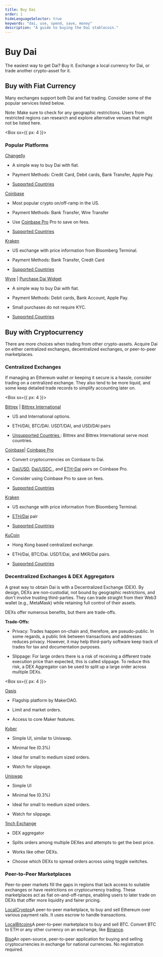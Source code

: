 ```yaml
---
title: Buy Dai
order: 1
hideLanguageSelector: true
keywords: "dai, use, spend, save, money"
description: "A guide to buying the Dai stablecoin."
---
```


# Buy Dai

The easiest way to get Dai? Buy it. Exchange a local currency for Dai, or trade another crypto-asset for it.

## Buy with Fiat Currency

Many exchanges support both Dai and fiat trading. Consider some of the popular services listed below.

Note: Make sure to check for any geographic restrictions. Users from restricted regions can research and explore alternative venues that might not be listed here.

<Box sx={{ px: 4 }}>


### Popular Platforms

<List>


<Box>


<a href="https://changelly.com/exchange/usd/dai">Changelly</a>

- A simple way to buy Dai with fiat.

- Payment Methods: Credit Card, Debit cards, Bank Transfer, Apple Pay.

- <a href="https://changelly.com/faq#which-countries-support-crypto-to-fiat-transactions?">
    Supported Countries
  </a>

</Box>


<Box>


<a href="https://coinbase.com/price/dai">Coinbase</a>

- Most popular crypto on/off-ramp in the US.

- Payment Methods: Bank Transfer, Wire Transfer

- Use <a href="https://pro.coinbase.com/">Coinbase Pro</a> Pro to save on fees.

- <a href="https://www.coinbase.com/places">Supported Countries</a>

</Box>


<Box>


<a href="https://trade.kraken.com/markets/kraken/dai/usd">Kraken</a>

- US exchange with price information from Bloomberg Terminal.

- Payment Methods: Bank Transfer, Credit Card

- <a href="https://support.kraken.com/hc/en-us/articles/360001368823-Geographic-Restrictions-Can-I-use-Kraken-if-I-m-from-">
    Supported Countries
  </a>

</Box>


<Box>


[Wyre]("https://www.sendwyre.com/) | [Purchase Dai Widget](https://pay.sendwyre.com/purchase)

- A simple way to buy Dai with fiat.

- Payment Methods: Debit cards, Bank Account, Apple Pay.

- Small purchases do not require KYC.

- <a href="https://www.sendwyre.com/areas/">Supported Countries</a>

</Box>


</List>


</Box>


## Buy with Cryptocurrency

There are more choices when trading from other crypto-assets. Acquire Dai on either centralized exchanges, decentralized exchanges, or peer-to-peer marketplaces.

### Centralized Exchanges

If managing an Ethereum wallet or keeping it secure is a hassle, consider trading on a centralized exchange. They also tend to be more liquid, and some keep detailed trade records to simplify accounting later on.

<Box sx={{ px: 4 }}>


<List>


<Box>


[Bittrex](https://bittrex.com) | [Bittrex International](https://global.bittrex.com/)

- US and International options.

- ETH/DAI, BTC/DAI. USDT/DAI, and USD/DAI pairs

- <a href="https://bittrex.zendesk.com/hc/en-us/articles/360034965072-Important-Information-for-Bittrex-Customers">
    Unsupported Countries
  </a>
  : Bittrex and Bittrex International serve most countries.

</Box>


<Box>


[Coinbase](https://coinbase.com/price/dai)| [Coinbase Pro](https://pro.coinbase.com)

- Convert cryptocurrencies on Coinbase to Dai.

- <a href="https://pro.coinbase.com/trade/DAI-USD">Dai/USD</a>, <a href="https://pro.coinbase.com/trade/DAI-USDC">
    Dai/USDC
  </a>, and <a href="https://pro.coinbase.com/trade/ETH-DAI">ETH-Dai</a> pairs on
  Coinbase Pro.

- Consider using Coinbase Pro to save on fees.

- <a href="https://www.coinbase.com/places">Supported Countries</a>

<a href="https://trade.kraken.com/markets/kraken/eth/dai">Kraken</a>

- US exchange with price information from Bloomberg Terminal.

- <a href="https://trade.kraken.com/markets/kraken/eth/dai">ETH/Dai</a> pair

- <a href="https://support.kraken.com/hc/en-us/articles/360001368823-Geographic-Restrictions-Can-I-use-Kraken-if-I-m-from-">
    Supported Countries
  </a>

</Box>


<Box>


<a href="https://www.kucoin.com/">KuCoin</a>

- Hong Kong based centralized exchange.

- ETH/Dai, BTC/Dai. USDT/Dai, and MKR/Dai pairs.

- <a href="https://kucoin.zendesk.com/hc/en-us/articles/900000077006-Supported-Country-List">
    Supported Countries
  </a>

</Box>


</List>


</Box>


### Decentralized Exchanges &amp; DEX Aggregators

A great way to obtain Dai is with a Decentralized Exchange (DEX). By design, DEXs are non-custodial, not bound by geographic restrictions, and don't involve trusting third-parties. They can trade straight from their Web3 wallet (e.g., MetaMask) while retaining full control of their assets.

DEXs offer numerous benefits, but there are trade-offs.

**Trade-Offs:**

- Privacy: Trades happen on-chain and, therefore, are pseudo-public. In some regards, a public link between transactions and addresses reduces privacy. However, it may help third-party software keep track of trades for tax and documentation purposes.

- Slippage: For large orders there is a risk of receiving a different trade execution price than expected, this is called slippage. To reduce this risk, a DEX Aggregator can be used to split up a large order across multiple DEXs.

<Box sx={{ px: 4 }}>


<List>


<Box>


<a href="https://oasis.app/">Oasis</a>

- Flagship platform by MakerDAO.

- Limit and market orders.

- Access to core Maker features.

</Box>


<Box>


<a href="https://kyberswap.com/">Kyber</a>

- Simple UI, similar to Uniswap.

- Minimal fee (0.3%)

- Ideal for small to medium sized orders.

- Watch for slippage.

</Box>


<Box>


<a href="https://uniswap.exchange/">Uniswap</a>

- Simple UI

- Minimal fee (0.3%)

- Ideal for small to medium sized orders.

- Watch for slippage.

</Box>


<Box>


<a href="https://1inch.exchange/#/">1inch Exchange</a>

- DEX aggregator

- Splits orders among multiple DEXes and attempts to get the best price.

- Works like other DEXs.

- Choose which DEXs to spread orders across using toggle switches.

</Box>


</List>


</Box>


### Peer-to-Peer Marketplaces

Peer-to-peer markets fill the gaps in regions that lack access to suitable exchanges or have restrictions on cryptocurrency trading. These marketplaces act as fiat on-and-off-ramps, enabling users to later trade on DEXs that offer more liquidity and fairer pricing.

<List>


<Box>


<a href="https://localcryptos.com/">LocalCryptos</a>A peer-to-peer marketplace,
to buy and sell Ethereum over various payment rails. It uses escrow to handle
transactions.

</Box>


<Box>


<a href="https://localbitcoins.com/">LocalBitcoins</a>A peer-to-peer marketplace
to buy and sell BTC. Convert BTC to ETH or any other currency on an exchange,
like <a href="http://www.binance.com">Binance</a>.

</Box>
<Box>


<a href="https://bisq.network/">Bisq</a>An open-source, peer-to-peer application
for buying and selling cryptocurrencies in exchange for national currencies. No
registration required.

</Box>
</List>

